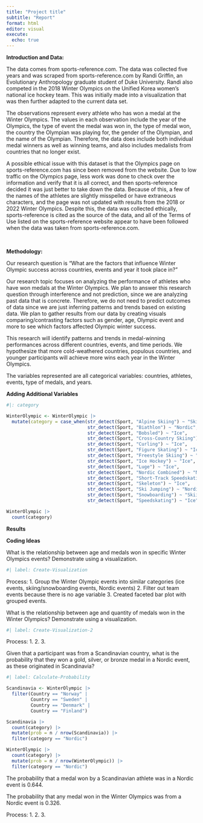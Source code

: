 ```yaml
---
title: "Project title"
subtitle: "Report"
format: html
editor: visual
execute:
  echo: true
---
```


**Introduction and Data:**

The data comes from sports-reference.com. The data was collected five years and was scraped from sports-reference.com by Randi Griffin, an Evolutionary Anthropology graduate student of Duke University. Randi also competed in the 2018 Winter Olympics on the Unified Korea women's national ice hockey team. This was initially made into a visualization that was then further adapted to the current data set.

The observations represent every athlete who has won a medal at the Winter Olympics. The values in each observation include the year of the Olympics, the type of event the medal was won in, the type of medal won, the country the Olympian was playing for, the gender of the Olympian, and the name of the Olympian. Therefore, the data does include both individual medal winners as well as winning teams, and also includes medalists from countries that no longer exist.

A possible ethical issue with this dataset is that the Olympics page on sports-reference.com has since been removed from the website. Due to low traffic on the Olympics page, less work was done to check over the information and verify that it is all correct, and then sports-reference decided it was just better to take down the data. Because of this, a few of the names of the athletes are slightly misspelled or have extraneous characters, and the page was not updated with results from the 2018 or 2022 Winter Olympics. Despite this, the data was collected ethically, sports-reference is cited as the source of the data, and all of the Terms of Use listed on the sports-reference website appear to have been followed when the data was taken from sports-reference.com. 

\

**Methodology:**

Our research question is "What are the factors that influence Winter Olympic success across countries, events and year it took place in?"

Our research topic focuses on analyzing the performance of athletes who have won medals at the Winter Olympics. We plan to answer this research question through interference and not prediction, since we are analyzing past data that is concrete. Therefore, we do not need to predict outcomes of data since we are just inferring patterns and trends based on existing data. We plan to gather results from our data by creating visuals comparing/contrasting factors such as gender, age, Olympic event and more to see which factors affected Olympic winter success. 

This research will identify patterns and trends in medal-winning performances across different countries, events, and time periods. We hypothesize that more cold-weathered countries, populous countries, and younger participants will achieve more wins each year in the Winter Olympics. 

The variables represented are all categorical variables: countries, athletes, events, type of medals, and years.

**Adding Additional Variables**

```r
#|: category

WinterOlympic <- WinterOlympic |>
  mutate(category = case_when(str_detect(Sport, "Alpine Skiing") ~ "Skiing/Snowboarding", 
                              str_detect(Sport, "Biathlon") ~ "Nordic", 
                              str_detect(Sport, "Bobsled") ~ "Ice", 
                              str_detect(Sport, "Cross-Country Skiing") ~ "Nordic",
                              str_detect(Sport, "Curling") ~ "Ice", 
                              str_detect(Sport, "Figure Skating") ~ "Ice", 
                              str_detect(Sport, "Freestyle Skiing") ~ "Skiing/Snowboarding",
                              str_detect(Sport, "Ice Hockey") ~ "Ice", 
                              str_detect(Sport, "Luge") ~ "Ice", 
                              str_detect(Sport, "Nordic Combined") ~ "Nordic", 
                              str_detect(Sport, "Short-Track Speedskating") ~ "Ice", 
                              str_detect(Sport, "Skeleton") ~ "Ice", 
                              str_detect(Sport, "Ski Jumping") ~ "Nordic", 
                              str_detect(Sport, "Snowboarding") ~ "Skiing/Snowboarding", 
                              str_detect(Sport, "Speedskating") ~ "Ice"))

WinterOlympic |>
  count(category)

```

**Results**

**Coding Ideas**

What is the relationship between age and medals won in specific Winter Olympics events? Demonstrate using a visualization.

```r
#| label: Create-Visualization
```

Process: 1. Group the Winter Olympic events into similar categories (ice events, skiing/snowboarding events, Nordic events) 2. Filter out team events because there is no age variable 3. Created faceted bar plot with grouped events.

What is the relationship between age and quantity of medals won in the Winter Olympics? Demonstrate using a visualization.

```r
#| label: Create-Visualization-2

```

Process: 1. 2. 3.

Given that a participant was from a Scandinavian country, what is the probability that they won a gold, silver, or bronze medal in a Nordic event, as these originated in Scandinavia?

```r
#| label: Calculate-Probability

Scandinavia <- WinterOlympic |>
  filter(Country == "Norway" | 
         Country == "Sweden" | 
         Country == "Denmark" | 
         Country == "Finland")

Scandinavia |>
  count(category) |>
  mutate(prob = n / nrow(Scandinavia)) |>
  filter(category == "Nordic")

WinterOlympic |>
  count(category) |>
  mutate(prob = n / nrow(WinterOlympic)) |>
  filter(category == "Nordic")

```

The probability that a medal won by a Scandinavian athlete was in a Nordic event is 0.644.

The probability that any medal won in the Winter Olympics was from a Nordic event is 0.326.

Process: 1. 2. 3.

\

\
\
